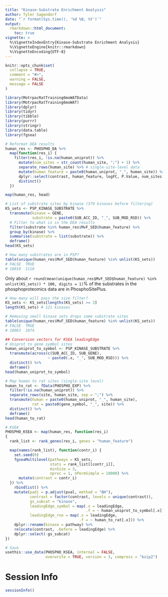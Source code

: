 ```yaml
---
title: "Kinase-Substrate Enrichment Analysis"
author: Tyler Sagendorf
date: "`r format(Sys.time(), '%d %B, %Y')`"
output: 
  rmarkdown::html_document:
    toc: true
vignette: >
  %\VignetteIndexEntry{Kinase-Substrate Enrichment Analysis}
  %\VignetteEngine{knitr::rmarkdown}
  %\VignetteEncoding{UTF-8}
---
```


```r
knitr::opts_chunk$set(
  collapse = TRUE,
  comment = "#>",
  warning = FALSE,
  message = FALSE
)
```

```r
library(MotrpacRatTraining6moWATData)
library(MotrpacRatTraining6moWAT)
library(dplyr)
library(tidyr)
library(tibble)
library(purrr)
library(stringr)
library(data.table)
library(fgsea)
```

```r
# Reformat DEA results
human_res <- PHOSPHO_DA %>%
  map(function(res_i) {
    filter(res_i, !is.na(human_uniprot)) %>%
      mutate(num_sites = str_count(human_site, ";") + 1) %>%
      separate_rows(human_site) %>% # single-site-level data
      mutate(human_feature = paste0(human_uniprot, "_", human_site)) %>%
      dplyr::select(contrast, human_feature, logFC, P.Value, num_sites) %>%
      distinct()
  })

map(human_res, head)
```

```r
# List of substrate sites by kinase (379 kinases before filtering)
KS_sets <- PSP_KINASE_SUBSTRATE %>%
  transmute(kinase = GENE,
            substrate = paste0(SUB_ACC_ID, "_", SUB_MOD_RSD)) %>%
  # Filter to what is in the DEA results
  filter(substrate %in% human_res$MvF_SED$human_feature) %>%
  group_by(kinase) %>%
  summarise(substrate = list(substrate)) %>%
  deframe()
head(KS_sets)

# How many substrates are in PSP?
table(unique(human_res$MvF_SED$human_feature) %in% unlist(KS_sets))
# FALSE  TRUE
# 18019  1118
```

Only about `r round(mean(unique(human_res$MvF_SED$human_feature) %in% unlist(KS_sets)) * 100, digits = 1)`% of the substrates in the phosphoproteomics data are in PhosphoSitePlus.

```r
# How many will pass the size filter?
KS_sets <- KS_sets[lengths(KS_sets) >= 3]
length(KS_sets) # 121 kinases

# Removing small kinase sets drops some substrate sites
table(unique(human_res$MvF_SED$human_feature) %in% unlist(KS_sets))
# FALSE  TRUE
# 18063  1074

## Conversion vectors for KSEA leadingEdge
# Uniprot to gene symbol sites
human_uniprot_to_symbol <- PSP_KINASE_SUBSTRATE %>%
  transmute(across(c(SUB_ACC_ID, SUB_GENE),
                   ~ paste0(.x, "_", SUB_MOD_RSD))) %>%
  distinct() %>%
  deframe()
head(human_uniprot_to_symbol)

# Map human to rat sites (single-site level)
human_to_rat <- fData(PHOSPHO_EXP) %>%
  filter(!is.na(human_uniprot)) %>%
  separate_rows(site, human_site, sep = ";") %>%
  transmute(human = paste0(human_uniprot, "_", human_site),
            rat = paste0(gene_symbol, "_", site)) %>%
  distinct() %>%
  deframe()
head(human_to_rat)
```

```r
# KSEA
PHOSPHO_KSEA <- map(human_res, function(res_i)
{
  rank_list <- rank_genes(res_i, genes = "human_feature")

  map(names(rank_list), function(contr_i) {
    set.seed(0)
    fgseaMultilevel(pathways = KS_sets,
                    stats = rank_list[[contr_i]],
                    minSize = 3,
                    nproc = 1, nPermSimple = 10000) %>%
      mutate(contrast = contr_i)
  }) %>%
    rbindlist() %>%
    mutate(padj = p.adjust(pval, method = "BH"),
           contrast = factor(contrast, levels = unique(contrast)),
           gs_subcat = "kinase",
           leadingEdge_symbol = map(.x = leadingEdge,
                                    .f = ~ human_uniprot_to_symbol[.x]),
           leadingEdge_rno = map(.x = leadingEdge,
                                 .f = ~ human_to_rat[.x])) %>%
    dplyr::rename(kinase = pathway) %>%
    relocate(contrast, .before = leadingEdge) %>%
    dplyr::select(-gs_subcat)
})
```

```r
# Save
usethis::use_data(PHOSPHO_KSEA, internal = FALSE,
                  overwrite = TRUE, version = 3, compress = "bzip2")
```

# Session Info

```r
sessionInfo()
```

